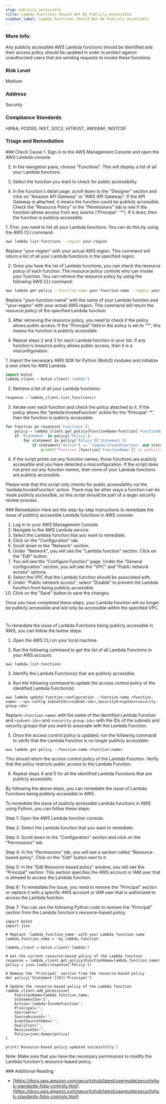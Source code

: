 ```yaml
---
slug: publicly_accessible
title: Lambda Functions Should Not Be Publicly Accessible
sidebar_label: Lambda Functions Should Not Be Publicly Accessible
---
```


### More Info:

Any publicly accessible AWS Lambda functions should be identified and their access policy should be updated in order to protect against unauthorized users that are sending requests to invoke these functions.

### Risk Level

Medium

### Address

Security

### Compliance Standards

HIPAA, PCIDSS, NIST, SOC2, HITRUST, AWSWAF, NISTCSF


### Triage and Remediation
<Tabs>

<Tab title='Cause'>
### Check Cause
<AccordionGroup>
<Accordion title='Using Console' defaultOpen='true'>
1. Sign in to the AWS Management Console and open the AWS Lambda console.

2. In the navigation pane, choose "Functions". This will display a list of all your Lambda functions.

3. Select the function you want to check for public accessibility. 

4. In the function's detail page, scroll down to the "Designer" section and click on "Amazon API Gateway" or "AWS API Gateway". If the API Gateway is attached, it means the function could be publicly accessible. Check the "Resource Policy" in the "Permissions" tab to see if the function allows access from any source ('Principal': '*'). If it does, then the function is publicly accessible.
</Accordion>

<Accordion title='Using CLI'>
1. First, you need to list all your Lambda functions. You can do this by using the AWS CLI command:

```bash
aws lambda list-functions --region your-region
```
Replace "your-region" with your actual AWS region. This command will return a list of all your Lambda functions in the specified region.

2. Once you have the list of Lambda functions, you can check the resource policy of each function. The resource policy controls who can invoke your function. You can retrieve the resource policy by using the following AWS CLI command:

```bash
aws lambda get-policy --function-name your-function-name --region your-region
```
Replace "your-function-name" with the name of your Lambda function and "your-region" with your actual AWS region. This command will return the resource policy of the specified Lambda function.

3. After retrieving the resource policy, you need to check if the policy allows public access. If the "Principal" field in the policy is set to "*", this means the function is publicly accessible. 

4. Repeat steps 2 and 3 for each Lambda function in your list. If any function's resource policy allows public access, then it is a misconfiguration.
</Accordion>

<Accordion title='Using Python'>
1. Import the necessary AWS SDK for Python (Boto3) modules and initialize a new client for AWS Lambda:

```python
import boto3
lambda_client = boto3.client('lambda')
```

2. Retrieve a list of all your Lambda functions:

```python
response = lambda_client.list_functions()
```

3. Iterate over each function and check the policy attached to it. If the policy allows the 'lambda:InvokeFunction' action for the 'Principal' '*', then the function is publicly accessible:

```python
for function in response['Functions']:
    policy = lambda_client.get_policy(FunctionName=function['FunctionName'])
    if 'Statement' in policy['Policy']:
        for statement in policy['Policy']['Statement']:
            if statement['Action'] == 'lambda:InvokeFunction' and statement['Principal'] == '*':
                print(f"Function {function['FunctionName']} is publicly accessible.")
```

4. If the script prints out any function names, those functions are publicly accessible and you have detected a misconfiguration. If the script does not print out any function names, then none of your Lambda functions are publicly accessible.

Please note that this script only checks for public accessibility via the 'lambda:InvokeFunction' action. There may be other ways a function can be made publicly accessible, so this script should be part of a larger security review process.
</Accordion>

</AccordionGroup>
</Tab>

<Tab title='Remediation'>
### Remediation

<AccordionGroup>
<Accordion title='Using Console' defaultOpen='true'>
Here are the step-by-step instructions to remediate the issue of publicly accessible Lambda functions in AWS console:

1. Log in to your AWS Management Console.
2. Navigate to the AWS Lambda service.
3. Select the Lambda function that you want to remediate.
4. Click on the "Configuration" tab.
5. Scroll down to the "Network" section.
6. Under "Network", you will see the "Lambda function" section. Click on the "Edit" button.
7. You will see the "Configure Function" page. Under the "General configuration" section, you will see the "VPC" and "Public network access" options.
8. Select the VPC that the Lambda function should be associated with.
9. Under "Public network access", select "Disable" to prevent the Lambda function from being publicly accessible.
10. Click on the "Save" button to save the changes.

Once you have completed these steps, your Lambda function will no longer be publicly accessible and will only be accessible within the specified VPC.

#
</Accordion>

<Accordion title='Using CLI'>
To remediate the issue of Lambda Functions being publicly accessible in AWS, you can follow the below steps:

1. Open the AWS CLI on your local machine.

2. Run the following command to get the list of all Lambda Functions in your AWS account:

```
aws lambda list-functions
```

3. Identify the Lambda Function(s) that are publicly accessible.

4. Run the following command to update the access control policy of the identified Lambda Function(s):

```
aws lambda update-function-configuration --function-name <function-name> --vpc-config SubnetIds=<subnet-ids>,SecurityGroupIds=<security-group-ids>
```

Replace `<function-name>` with the name of the identified Lambda Function and `<subnet-ids>` and `<security-group-ids>` with the IDs of the subnets and security groups that you want to associate with the Lambda Function.

5. Once the access control policy is updated, run the following command to verify that the Lambda Function is no longer publicly accessible:

```
aws lambda get-policy --function-name <function-name>
```

This should return the access control policy of the Lambda Function. Verify that the policy restricts public access to the Lambda Function.

6. Repeat steps 4 and 5 for all the identified Lambda Functions that are publicly accessible.

By following the above steps, you can remediate the issue of Lambda Functions being publicly accessible in AWS.
</Accordion>

<Accordion title='Using Python'>
To remediate the issue of publicly accessible Lambda functions in AWS using Python, you can follow these steps:

Step 1: Open the AWS Lambda function console.

Step 2: Select the Lambda function that you want to remediate.

Step 3: Scroll down to the "Configuration" section and click on the "Permissions" tab.

Step 4: In the "Permissions" tab, you will see a section called "Resource-based policy". Click on the "Edit" button next to it.

Step 5: In the "Edit Resource-based policy" window, you will see the "Principal" section. This section specifies the AWS account or IAM user that is allowed to access the Lambda function.

Step 6: To remediate the issue, you need to remove the "Principal" section or replace it with a specific AWS account or IAM user that is authorized to access the Lambda function.

Step 7: You can use the following Python code to remove the "Principal" section from the Lambda function's resource-based policy:

```
import boto3
import json

# Replace 'lambda_function_name' with your Lambda function name
lambda_function_name = 'my_lambda_function'

lambda_client = boto3.client('lambda')

# Get the current resource-based policy of the Lambda function
response = lambda_client.get_policy(FunctionName=lambda_function_name)
policy = json.loads(response['Policy'])

# Remove the 'Principal' section from the resource-based policy
del policy['Statement'][0]['Principal']

# Update the resource-based policy of the Lambda function
lambda_client.add_permission(
    FunctionName=lambda_function_name,
    StatementId='1',
    Action='lambda:InvokeFunction',
    Principal='',
    SourceArn='',
    SourceAccount='',
    EventSourceToken='',
    Qualifier='',
    RevisionId='',
    Policy=json.dumps(policy)
)

print('Resource-based policy updated successfully')
```

Note: Make sure that you have the necessary permissions to modify the Lambda function's resource-based policy.
</Accordion>

</AccordionGroup>
</Tab>
</Tabs>
### Additional Reading:

- [https://docs.aws.amazon.com/securityhub/latest/userguide/securityhub-standards-fsbp-controls.html](https://docs.aws.amazon.com/securityhub/latest/userguide/securityhub-standards-fsbp-controls.html) 

